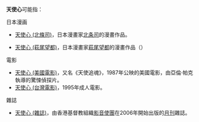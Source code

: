'''天使心'''可能指：

日本漫画
* [[天使心_(北條司)|天使心 (北條司)]]，日本漫畫家[[北条司|北条司]]的漫畫作品。

* [[天使心_(萩尾望都)|天使心 (萩尾望都)]]，日本漫畫家[[萩尾望都|萩尾望都]]的漫畫作品（{{link-ja|トーマの心臓|トーマの心臓}}）
電影
* [[天使心_(美國電影)|天使心 (美國電影)]]，又名《天使追魂》，1987年公映的美國電影，由亞倫·帕克執導的驚悚偵探片。
* [[天使心_(台灣電影)|天使心 (台灣電影)]]，1995年成人電影。
雜誌
* [[天使心_(雜誌)|天使心 (雜誌)]]，由香港基督教組織[[影音使團|影音使團]]在2006年開始出版的[[月刊|月刊]]雜誌。

{{disambig|Cat=三字作品消歧义}}